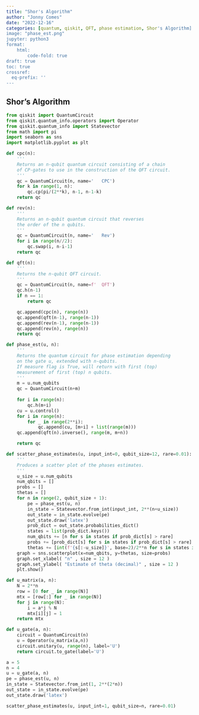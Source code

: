 ```yaml
---
title: "Shor's Algorithm"
author: "Jonny Comes"
date: "2022-12-16"
categories: [quantum, qiskit, QFT, phase estimation, Shor's Algorithm]
image: "phase_est.png"
jupyter: python3
format:
    html: 
        code-fold: true
draft: true
toc: true
crossref:
  eq-prefix: '' 
---
```



## Shor's Algorithm{#sec-intro}



```python
from qiskit import QuantumCircuit
from qiskit.quantum_info.operators import Operator
from qiskit.quantum_info import Statevector
from math import pi
import seaborn as sns
import matplotlib.pyplot as plt

def cpc(n):
    '''
    Returns an n-qubit quantum circuit consisting of a chain 
    of CP-gates to use in the construction of the QFT circuit.
    '''
    qc = QuantumCircuit(n, name='   CPC')
    for k in range(1, n):
        qc.cp(pi/(2**k), n-1, n-1-k)
    return qc

def rev(n):
    '''
    Returns an n-qubit quantum circuit that reverses 
    the order of the n qubits.
    '''
    qc = QuantumCircuit(n, name='   Rev')
    for i in range(n//2):
        qc.swap(i, n-i-1)
    return qc

def qft(n):
    '''
    Returns the n-qubit QFT circuit.
    '''
    qc = QuantumCircuit(n, name=f'  QFT')
    qc.h(n-1)
    if n == 1:
        return qc

    qc.append(cpc(n), range(n))
    qc.append(qft(n-1), range(n-1))
    qc.append(rev(n-1), range(n-1))
    qc.append(rev(n), range(n))
    return qc

def phase_est(u, n):
    '''
    Returns the quantum circuit for phase estimation depending
    on the gate u, extended with n-qubits. 
    If measure flag is True, will return with first (top)
    measurement of first (top) n qubits.
    '''
    m = u.num_qubits
    qc = QuantumCircuit(n+m)
    
    for i in range(n):
        qc.h(m+i)
    cu = u.control()
    for i in range(n):
        for _ in range(2**i):
            qc.append(cu, [m+i] + list(range(m)))
    qc.append(qft(n).inverse(), range(m, m+n))

    return qc

def scatter_phase_estimates(u, input_int=0, qubit_size=12, rare=0.01): 
    '''
    Produces a scatter plot of the phases estimates.
    '''
    u_size = u.num_qubits
    num_qbits = []
    probs = []
    thetas = []
    for n in range(2, qubit_size + 1):
        pe = phase_est(u, n)
        in_state = Statevector.from_int(input_int, 2**(n+u_size)) 
        out_state = in_state.evolve(pe)
        out_state.draw('latex')
        prob_dict = out_state.probabilities_dict()
        states = list(prob_dict.keys())
        num_qbits += [n for s in states if prob_dict[s] > rare]
        probs += [prob_dict[s] for s in states if prob_dict[s] > rare]
        thetas += [int(f'{s[:-u_size]}', base=2)/2**n for s in states if prob_dict[s] > rare]
    graph = sns.scatterplot(x=num_qbits, y=thetas, size=probs)
    graph.set_xlabel( "n" , size = 12 )
    graph.set_ylabel( "Estimate of theta (decimal)" , size = 12 )
    plt.show()

```


```python
def u_matrix(a, n):
    N = 2**n
    row = [0 for _ in range(N)]
    mtx = [row[:] for _ in range(N)]
    for j in range(N):
        i = a*j % N
        mtx[i][j] = 1
    return mtx

def u_gate(a, n):
    circuit = QuantumCircuit(n)
    u = Operator(u_matrix(a,n))
    circuit.unitary(u, range(n), label='U')
    return circuit.to_gate(label='U')
```

```python
a = 5
n = 4
u = u_gate(a, n)
pe = phase_est(u, n)
in_state = Statevector.from_int(1, 2**(2*n)) 
out_state = in_state.evolve(pe)
out_state.draw('latex')
```

```python
scatter_phase_estimates(u, input_int=1, qubit_size=n, rare=0.01)
```

 
